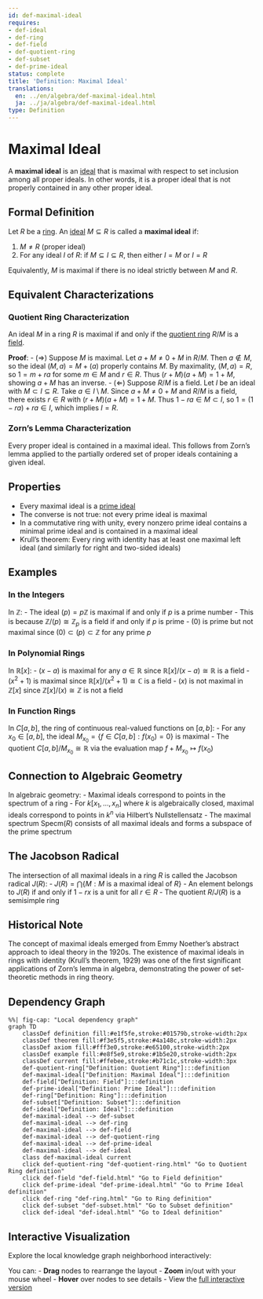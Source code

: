 ```yaml
---
id: def-maximal-ideal
requires:
- def-ideal
- def-ring
- def-field
- def-quotient-ring
- def-subset
- def-prime-ideal
status: complete
title: 'Definition: Maximal Ideal'
translations:
  en: ../en/algebra/def-maximal-ideal.html
  ja: ../ja/algebra/def-maximal-ideal.html
type: Definition
---
```


# Maximal Ideal {#def-maximal-ideal}

A **maximal ideal** is an [ideal](def-ideal.qmd) that is maximal with respect to set inclusion among all proper ideals. In other words, it is a proper ideal that is not properly contained in any other proper ideal.

## Formal Definition

Let $R$ be a [ring](def-ring.qmd). An [ideal](def-ideal.qmd) $M \subseteq R$ is called a **maximal ideal** if:

1. $M \neq R$ (proper ideal)
2. For any ideal $I$ of $R$: if $M \subseteq I \subseteq R$, then either $I = M$ or $I = R$

Equivalently, $M$ is maximal if there is no ideal strictly between $M$ and $R$.

## Equivalent Characterizations

### Quotient Ring Characterization

An ideal $M$ in a ring $R$ is maximal if and only if the [quotient ring](def-quotient-ring.qmd) $R/M$ is a [field](def-field.qmd).

**Proof**:
- ($\Rightarrow$) Suppose $M$ is maximal. Let $a + M \neq 0 + M$ in $R/M$. Then $a \notin M$, so the ideal $(M, a) = M + (a)$ properly contains $M$. By maximality, $(M, a) = R$, so $1 = m + ra$ for some $m \in M$ and $r \in R$. Thus $(r + M)(a + M) = 1 + M$, showing $a + M$ has an inverse.
- ($\Leftarrow$) Suppose $R/M$ is a field. Let $I$ be an ideal with $M \subset I \subseteq R$. Take $a \in I \setminus M$. Since $a + M \neq 0 + M$ and $R/M$ is a field, there exists $r \in R$ with $(r + M)(a + M) = 1 + M$. Thus $1 - ra \in M \subset I$, so $1 = (1 - ra) + ra \in I$, which implies $I = R$.

### Zorn's Lemma Characterization

Every proper ideal is contained in a maximal ideal. This follows from Zorn's lemma applied to the partially ordered set of proper ideals containing a given ideal.

## Properties

- Every maximal ideal is a [prime ideal](def-prime-ideal.qmd)
- The converse is not true: not every prime ideal is maximal
- In a commutative ring with unity, every nonzero prime ideal contains a minimal prime ideal and is contained in a maximal ideal
- Krull's theorem: Every ring with identity has at least one maximal left ideal (and similarly for right and two-sided ideals)

## Examples

### In the Integers

In $\mathbb{Z}$:
- The ideal $(p) = p\mathbb{Z}$ is maximal if and only if $p$ is a prime number
- This is because $\mathbb{Z}/(p) \cong \mathbb{Z}_p$ is a field if and only if $p$ is prime
- $(0)$ is prime but not maximal since $(0) \subset (p) \subset \mathbb{Z}$ for any prime $p$

### In Polynomial Rings

In $\mathbb{R}[x]$:
- $(x - a)$ is maximal for any $a \in \mathbb{R}$ since $\mathbb{R}[x]/(x - a) \cong \mathbb{R}$ is a field
- $(x^2 + 1)$ is maximal since $\mathbb{R}[x]/(x^2 + 1) \cong \mathbb{C}$ is a field
- $(x)$ is not maximal in $\mathbb{Z}[x]$ since $\mathbb{Z}[x]/(x) \cong \mathbb{Z}$ is not a field

### In Function Rings

In $C[a,b]$, the ring of continuous real-valued functions on $[a,b]$:
- For any $x_0 \in [a,b]$, the ideal $M_{x_0} = \{f \in C[a,b] : f(x_0) = 0\}$ is maximal
- The quotient $C[a,b]/M_{x_0} \cong \mathbb{R}$ via the evaluation map $f + M_{x_0} \mapsto f(x_0)$

## Connection to Algebraic Geometry

In algebraic geometry:
- Maximal ideals correspond to points in the spectrum of a ring
- For $k[x_1, \ldots, x_n]$ where $k$ is algebraically closed, maximal ideals correspond to points in $k^n$ via Hilbert's Nullstellensatz
- The maximal spectrum $\text{Specm}(R)$ consists of all maximal ideals and forms a subspace of the prime spectrum

## The Jacobson Radical

The intersection of all maximal ideals in a ring $R$ is called the Jacobson radical $J(R)$:
- $J(R) = \bigcap \{M : M \text{ is a maximal ideal of } R\}$
- An element belongs to $J(R)$ if and only if $1 - rx$ is a unit for all $r \in R$
- The quotient $R/J(R)$ is a semisimple ring

## Historical Note

The concept of maximal ideals emerged from Emmy Noether's abstract approach to ideal theory in the 1920s. The existence of maximal ideals in rings with identity (Krull's theorem, 1929) was one of the first significant applications of Zorn's lemma in algebra, demonstrating the power of set-theoretic methods in ring theory.

## Dependency Graph

```mermaid
%%| fig-cap: "Local dependency graph"
graph TD
    classDef definition fill:#e1f5fe,stroke:#01579b,stroke-width:2px
    classDef theorem fill:#f3e5f5,stroke:#4a148c,stroke-width:2px
    classDef axiom fill:#fff3e0,stroke:#e65100,stroke-width:2px
    classDef example fill:#e8f5e9,stroke:#1b5e20,stroke-width:2px
    classDef current fill:#ffebee,stroke:#b71c1c,stroke-width:3px
    def-quotient-ring["Definition: Quotient Ring"]:::definition
    def-maximal-ideal["Definition: Maximal Ideal"]:::definition
    def-field["Definition: Field"]:::definition
    def-prime-ideal["Definition: Prime Ideal"]:::definition
    def-ring["Definition: Ring"]:::definition
    def-subset["Definition: Subset"]:::definition
    def-ideal["Definition: Ideal"]:::definition
    def-maximal-ideal --> def-subset
    def-maximal-ideal --> def-ring
    def-maximal-ideal --> def-field
    def-maximal-ideal --> def-quotient-ring
    def-maximal-ideal --> def-prime-ideal
    def-maximal-ideal --> def-ideal
    class def-maximal-ideal current
    click def-quotient-ring "def-quotient-ring.html" "Go to Quotient Ring definition"
    click def-field "def-field.html" "Go to Field definition"
    click def-prime-ideal "def-prime-ideal.html" "Go to Prime Ideal definition"
    click def-ring "def-ring.html" "Go to Ring definition"
    click def-subset "def-subset.html" "Go to Subset definition"
    click def-ideal "def-ideal.html" "Go to Ideal definition"
```

## Interactive Visualization

Explore the local knowledge graph neighborhood interactively:

::: {.graph-viz data-id="def-maximal-ideal" data-width="700" data-height="500"}
:::

You can:
- **Drag** nodes to rearrange the layout
- **Zoom** in/out with your mouse wheel
- **Hover** over nodes to see details
- View the [full interactive version](../../output/interactive/def-maximal-ideal.html){target="_blank"}

